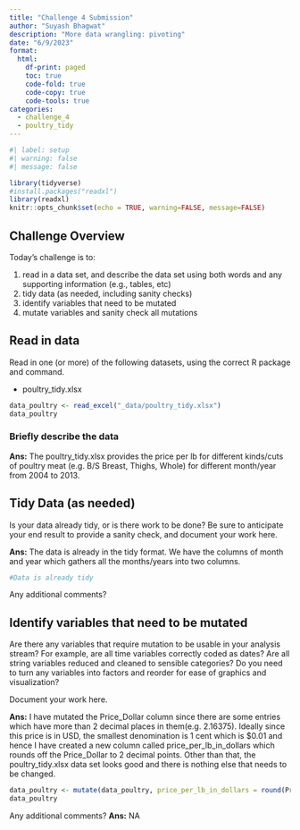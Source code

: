 ```yaml
---
title: "Challenge 4 Submission"
author: "Suyash Bhagwat"
description: "More data wrangling: pivoting"
date: "6/9/2023"
format:
  html:
    df-print: paged
    toc: true
    code-fold: true
    code-copy: true
    code-tools: true
categories:
  - challenge_4
  - poultry_tidy
---
```


```r
#| label: setup
#| warning: false
#| message: false

library(tidyverse)
#install.packages("readxl")
library(readxl)
knitr::opts_chunk$set(echo = TRUE, warning=FALSE, message=FALSE)
```

## Challenge Overview

Today's challenge is to:

1)  read in a data set, and describe the data set using both words and any supporting information (e.g., tables, etc)
2)  tidy data (as needed, including sanity checks)
3)  identify variables that need to be mutated
4)  mutate variables and sanity check all mutations

## Read in data

Read in one (or more) of the following datasets, using the correct R package and command.

-   poultry_tidy.xlsx

```r
data_poultry <- read_excel("_data/poultry_tidy.xlsx")
data_poultry
```

### Briefly describe the data
**Ans:** The poultry_tidy.xlsx provides the price per lb for different kinds/cuts of poultry meat (e.g. B/S Breast, Thighs, Whole) for different month/year from 2004 to 2013.

## Tidy Data (as needed)

Is your data already tidy, or is there work to be done? Be sure to anticipate your end result to provide a sanity check, and document your work here.

**Ans:** The data is already in the tidy format. We have the columns of month and year which gathers all the months/years into two columns.

```r
#Data is already tidy
```

Any additional comments?

## Identify variables that need to be mutated

Are there any variables that require mutation to be usable in your analysis stream? For example, are all time variables correctly coded as dates? Are all string variables reduced and cleaned to sensible categories? Do you need to turn any variables into factors and reorder for ease of graphics and visualization?

Document your work here.

**Ans:** I have mutated the Price_Dollar column since there are some entries which have more than 2 decimal places in them(e.g. 2.16375). Ideally since this price is in USD, the smallest denomination is 1 cent which is $0.01 and hence I have created a new column called price_per_lb_in_dollars which rounds off the Price_Dollar to 2 decimal points. Other than that, the poultry_tidy.xlsx data set looks good and there is nothing else that needs to be changed.

```r
data_poultry <- mutate(data_poultry, price_per_lb_in_dollars = round(Price_Dollar, 2))
data_poultry
```

Any additional comments?
**Ans:** NA
